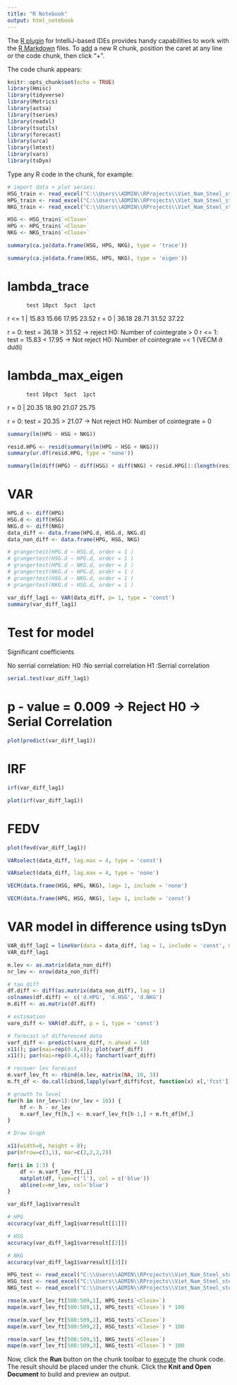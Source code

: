 ```yaml
---
title: "R Notebook"
output: html_notebook
---
```


The [R plugin](https://www.jetbrains.com/help/pycharm/r-plugin-support.html) for IntelliJ-based IDEs provides
handy capabilities to work with the [R Markdown](https://www.jetbrains.com/help/pycharm/r-markdown.html) files.
To [add](https://www.jetbrains.com/help/pycharm/r-markdown.html#add-code-chunk) a new R chunk,
position the caret at any line or the code chunk, then click "+".

The code chunk appears:
```r
knitr::opts_chunk$set(echo = TRUE)
library(Hmisc)
library(tidyverse)
library(Metrics)
library(astsa)
library(tseries)
library(readxl)
library(tsutils)
library(forecast)
library(urca)
library(lmtest)
library(vars)
library(tsDyn)
```

Type any R code in the chunk, for example:
```r
# import data + plot series:
HSG_train <- read_excel("C:\\Users\\ADMIN\\RProjects\\Viet_Nam_Steel_stock_analysis-Time-Series-\\Stock Price - HSG - train.xlsx")
HPG_train <- read_excel("C:\\Users\\ADMIN\\RProjects\\Viet_Nam_Steel_stock_analysis-Time-Series-\\Stock Price - HPG - train.xlsx")
NKG_train <- read_excel("C:\\Users\\ADMIN\\RProjects\\Viet_Nam_Steel_stock_analysis-Time-Series-\\Stock Price - NKG - train.xlsx")
```
```r
HSG <- HSG_train$`<Close>`
HPG <- HPG_train$`<Close>`
NKG <- NKG_train$`<Close>`
```
```r
summary(ca.jo(data.frame(HSG, HPG, NKG), type = 'trace'))
```
```r
summary(ca.jo(data.frame(HSG, HPG, NKG), type = 'eigen'))
```
# lambda_trace
          test 10pct  5pct  1pct
r <= 1 | 15.83 15.66 17.95 23.52
r = 0  | 36.18 28.71 31.52 37.22

r = 0:  test = 36.18 > 31.52  -> reject H0: Number of cointegrate > 0
r <= 1: test = 15.83 < 17.95  -> Not reject H0: Number of cointegrate =< 1 (VECM ở dưới)

# lambda_max_eigen
          test 10pct  5pct  1pct
r = 0  | 20.35 18.90 21.07 25.75

r = 0:  test = 20.35 > 21.07  -> Not reject H0: Number of cointegrate = 0


```r
summary(lm(HPG ~ HSG + NKG))
```
```r
resid.HPG <- resid(summary(lm(HPG ~ HSG + NKG)))
summary(ur.df(resid.HPG, type = 'none'))
```
```r
summary(lm(diff(HPG) ~ diff(HSG) + diff(NKG) + resid.HPG[1:(length(resid.HPG) - 1)]))
```
# VAR
```r
HPG.d <- diff(HPG)
HSG.d <- diff(HSG)
NKG.d <- diff(NKG)
data_diff <- data.frame(HPG.d, HSG.d, NKG.d)
data_non_diff <- data.frame(HPG, HSG, NKG)
```

```r
# grangertest(HPG.d ~ HSG.d, order = 1 )
# grangertest(HSG.d ~ HPG.d, order = 1 )
# grangertest(HPG.d ~ NKG.d, order = 1 )
# grangertest(NKG.d ~ HPG.d, order = 1 )
# grangertest(HSG.d ~ NKG.d, order = 1 )
# grangertest(NKG.d ~ HSG.d, order = 1 )
```
```r
var_diff_lag1 <- VAR(data_diff, p= 1, type = 'const')
summary(var_diff_lag1)
```
# Test for model
Significant coefficients

No serrial correlation:         H0 :No serrial correlation
                                H1 :Serrial correlation
```r
serial.test(var_diff_lag1)
```
# p - value = 0.009 -> Reject H0 -> Serial Correlation
```r
plot(predict(var_diff_lag1))
```
# IRF
```r
irf(var_diff_lag1)
```
```r
plot(irf(var_diff_lag1))
```
# FEDV
```r
plot(fevd(var_diff_lag1))
```
```r
VARselect(data_diff, lag.max = 4, type = 'const')
```
```r
VARselect(data_diff, lag.max = 4, type = 'none')
```
```r
VECM(data.frame(HSG, HPG, NKG), lag= 1, include = 'none')
```
```r
VECM(data.frame(HPG, HSG, NKG), lag= 1, include = 'const')
```
# VAR model in difference using tsDyn
```r
VAR_diff_lag1 = lineVar(data = data_diff, lag = 1, include = 'const', model = 'VAR', I = 'diff')
VAR_diff_lag1
```
```r
m.lev <- as.matrix(data_non_diff)
nr_lev <- nrow(data_non_diff)

# tạo diff
df.diff <- diff(as.matrix(data_non_diff), lag = 1)
colnames(df.diff) <- c('d.HPG', 'd.HSG', 'd.NKG')
m.diff <- as.matrix(df.diff)

# estimation
vare_diff <- VAR(df.diff, p = 1, type = 'const')

# forecast of differenced data
varf_diff <- predict(vare_diff, n.ahead = 10)
x11(); par(mai=rep(0.4,4)); plot(varf_diff)
x11(); par(mai=rep(0.4,4)); fanchart(varf_diff)

# recover lev forecast
m.varf_lev_ft <- rbind(m.lev, matrix(NA, 10, 3))
m.ft_df <- do.call(cbind,lapply(varf_diff$fcst, function(x) x[,'fcst']))

# growth to level
for(h in (nr_lev+1):(nr_lev + 10)) {
    hf <- h - nr_lev
    m.varf_lev_ft[h,] <- m.varf_lev_ft[h-1,] + m.ft_df[hf,]
}

# Draw Graph

x11(width=8, height = 8);
par(mfrow=c(3,1), mar=c(2,2,2,2))

for(i in 1:3) {
    df <- m.varf_lev_ft[,i]
    matplot(df, type=c('l'), col = c('blue'))
    abline(v=nr_lev, col='blue')
}
```
```r
var_diff_lag1$varresult
```
```r
# HPG
accuracy(var_diff_lag1$varresult[[1]])
```
```r
# HSG
accuracy(var_diff_lag1$varresult[[2]])
```
```r
# NKG
accuracy(var_diff_lag1$varresult[[3]])
```
```r
HPG_test <- read_excel("C:\\Users\\ADMIN\\RProjects\\Viet_Nam_Steel_stock_analysis-Time-Series-\\Stock Price - HPG - test.xlsx")
HSG_test <- read_excel("C:\\Users\\ADMIN\\RProjects\\Viet_Nam_Steel_stock_analysis-Time-Series-\\Stock Price - HSG - test.xlsx")
NKG_test <- read_excel("C:\\Users\\ADMIN\\RProjects\\Viet_Nam_Steel_stock_analysis-Time-Series-\\Stock Price - NKG - test.xlsx")
```
```r
rmse(m.varf_lev_ft[500:509,1], HPG_test$`<Close>`)
mape(m.varf_lev_ft[500:509,1], HPG_test$`<Close>`) * 100
```
```r
rmse(m.varf_lev_ft[500:509,2], HSG_test$`<Close>`)
mape(m.varf_lev_ft[500:509,2], HSG_test$`<Close>`) * 100
```
```r
rmse(m.varf_lev_ft[500:509,3], NKG_test$`<Close>`)
mape(m.varf_lev_ft[500:509,3], NKG_test$`<Close>`) * 100
```



Now, click the **Run** button on the chunk toolbar to [execute](https://www.jetbrains.com/help/pycharm/r-markdown.html#run-r-code) the chunk code. The result should be placed under the chunk.
Click the **Knit and Open Document** to build and preview an output.
